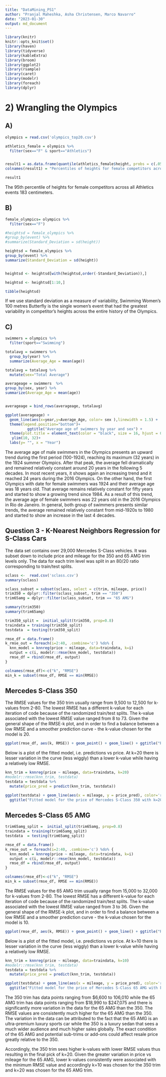 ```yaml
---
title: "DataMining_PS1"
author: "Pranjal Maheshka, Asha Christensen, Marco Navarro"
date: "2023-01-30"
output: md_document
---
```


```r
library(knitr)
knitr::opts_knit$set()
library(haven)
library(tidyverse)
library(kableExtra)
library(broom)
library(ggplot2)
library(rsample)
library(caret)
library(modelr)
library(foreach)
library(dplyr)
```

# 2) Wrangling the Olympics

## A)

```r
olympics = read.csv('olympics_top20.csv')

athletics_female = olympics %>%
  filter(sex=="F" & sport=="Athletics") 


result1 = as.data.frame(quantile(athletics_female$height, probs = c(.05,.25, .5, .75, .95)))
colnames(result1) = "Percentiles of heights for female competitors across all Athletics events"
```

```r
result1
```

The 95th percentile of heights for female competitors across all Athletics events 183 centimeters.

## B)

```r

female_olympics= olympics %>%
  filter(sex=="F")

#heightsd = female_olympics %>%
#group_by(event) %>% 
#summarize(Standard_Deviation = sd(height)) 

heightsd = female_olympics %>%
group_by(event) %>% 
summarize(Standard_Deviation = sd(height)) 


heightsd <- heightsd[with(heightsd,order(-Standard_Deviation)),]

heightsd <- heightsd[1:10,]

```


```r
tibble(heightsd)  
```

If we use standard deviation as a measure of variability, Swimming Women's 100 metres Butterfly is the single women's event that had the greatest variability in competitor's heights across the entire history of the Olympics.

## C)

```r

swimmers = olympics %>%
  filter(sport=="Swimming") 

totalavg = swimmers %>%
  group_by(year) %>%
  summarize(Average_Age = mean(age))

totalavg = totalavg %>%
  mutate(sex="Total Average")

averageage = swimmers  %>% 
group_by(sex, year) %>% 
summarize(Average_Age = mean(age))


averageage = bind_rows(averageage, totalavg)
```


```r
ggplot(averageage) +
  geom_line(aes(x=year,y=Average_Age, color= sex ),linewidth = 1.5) +
  theme(legend.position="bottom")+
          ggtitle("Average age of swimmers by year and sex") +
  theme(plot.title = element_text(color = "black", size = 16, hjust = 0.5))+
   ylim(10, 32)+
  labs(y= "", x = "Year")
```

The average age of male swimmers in the Olympics presents an upward trend during the first period (100-1924), reaching its maximum (32 years) in the 1924 summer Olympics. After that peak, the average fell dramatically and remained relatively constant around 20 years in the following 5 decades. In most recent years, it shows again an increasing trend and it reached 24 years during the 2016 Olympics. On the other hand, the first Olympics with date for female swimmers was 1924 and their average age was 18 years old. That average remains relatively constant for fifty years and started to show a growing trend since 1984. As a result of this trend, the average age of female swimmers was 22 years old in the 2016 Olympics in Rio de Janeiro. In general, both group of swimmers presents similar trends, the average remained relatively constant from mid-1920s to 1980 and started to show an increase in the last 4 decades.

## Question 3 - K-Nearest Neighbors Regression for S-Class Cars

The data set contains over 29,000 Mercedes S-Class vehicles. It was subset down to include price and mileage for the 350 and 65 AMG trim levels only. The data for each trim level was split in an 80/20 ratio corresponding to train/test splits. 

```r
sclass <-  read.csv('sclass.csv')
summary(sclass)

sclass_subset = subset(sclass, select = c(trim, mileage, price))
trim350 = dplyr::filter(sclass_subset, trim == "350")
trim65amg = dplyr::filter(sclass_subset, trim == "65 AMG")

summary(trim350)
summary(trim65amg)
```

```r
trim350_split =  initial_split(trim350, prop=0.8)
traindata = training(trim350_split)
testdata  = testing(trim350_split)

rmse_df = data.frame()
k_rmse_out = foreach(i=2:40, .combine='c') %do% {
  knn_model = knnreg(price ~ mileage, data=traindata, k=i)
  output = c(i, modelr::rmse(knn_model, testdata))
  rmse_df = rbind(rmse_df, output)
}

colnames(rmse_df)<-c("k", "RMSE")
min_k = subset(rmse_df, RMSE == min(RMSE)) 
```

## Mercedes S-Class 350 
The RMSE values for the 350 trim usually range from 9,500 to 12,500 for k-values from 2-80. The lowest RMSE has a different k-value for each iteration of code because of the randomized train/test splits. The k-value associated with the lowest RMSE value ranged from 8 to 73. Given the general shape of the RMSE-k plot, and in order to find a balance between a low RMSE and a smoother prediction curve - the k-value chosen for the model is 20.

```r
ggplot(rmse_df, aes(k, RMSE)) + geom_point() + geom_line() + ggtitle("RMSE vs k-values for Mercedes S-Class 350")
```

Below is a plot of the fitted model, i.e. predictions vs price. At k=20 there is lesser variation in the curve (less wiggly) than a lower k-value while having a relatively low RMSE. 

```r
knn_trim = knnreg(price ~ mileage, data=traindata, k=20)
#modelr::rmse(knn_trim, testdata)
testdata = testdata %>%
  mutate(price_pred = predict(knn_trim, testdata))

ggplot(testdata) + geom_line(aes(x = mileage, y = price_pred), color='red', size=1.5) + 
  ggtitle("Fitted model for the price of Mercedes S-Class 350 with k=20") + xlab("Mileage (miles)") + ylab("Predicted Price ($)")
```

## Mercedes S-Class 65 AMG
```r
trim65amg_split =  initial_split(trim65amg, prop=0.8)
traindata = training(trim65amg_split)
testdata  = testing(trim65amg_split)

rmse_df = data.frame()
k_rmse_out = foreach(i=2:40, .combine='c') %do% {
  knn_model = knnreg(price ~ mileage, data=traindata, k=i)
  output = c(i, modelr::rmse(knn_model, testdata))
  rmse_df = rbind(rmse_df, output)
}

colnames(rmse_df)<-c("k", "RMSE")
min_k = subset(rmse_df, RMSE == min(RMSE)) 
```

The RMSE values for the 65 AMG trim usually range from 15,000 to 32,000 for k-values from 2-80. The lowest RMSE has a different k-value for each iteration of code because of the randomized train/test splits. The k-value associated with the lowest RMSE value ranged from 3 to 36. Given the general shape of the RMSE-k plot, and in order to find a balance between a low RMSE and a smoother prediction curve - the k-value chosen for the model is 10.

```r
ggplot(rmse_df, aes(k, RMSE)) + geom_point() + geom_line() + ggtitle("RMSE vs k-values for Mercedes S-Class 350")
```

Below is a plot of the fitted model, i.e. predictions vs price. At k=10 there is lesser variation in the curve (less wiggly) than a lower k-value while having a relatively low RMSE. 

```r
knn_trim = knnreg(price ~ mileage, data=traindata, k=10)
#modelr::rmse(knn_trim, testdata)
testdata = testdata %>%
  mutate(price_pred = predict(knn_trim, testdata))

ggplot(testdata) + geom_line(aes(x = mileage, y = price_pred), color='red', size=1.5) + 
  ggtitle("Fitted model for the price of Mercedes S-Class 65 AMG with k=10") + xlab("Mileage (miles)") + ylab("Predicted Price ($)")
```


The 350 trim has data points ranging from $6,600 to 106,010 while the 65 AMG trim has data points ranging from $18,990 to $247,075 and there is significantly more variation in the data for the 65 AMG than the 350. The RMSE values are consistently much higher for the 65 AMG than the 350. The variation in the data can be attributed to the fact that the 65 AMG is an ultra-premium luxury sports car while the 350 is a luxury sedan that sees a much wider audience and much higher sales globally. The exact condition of the 65 AMG and potential sub-trims or add-ons could affect resale price greatly relative to the 350. 

Accordingly, the 350 trim sees higher k-values with lower RMSE values thus resulting in the final pick of k=20. Given the greater variation in price vs mileage for the 65 AMG, lower k-values consistently were associated with the minimum RMSE value and accordingly k=10 was chosen for the 350 trim and k=20 was chosen for the 65 AMG trim.  
